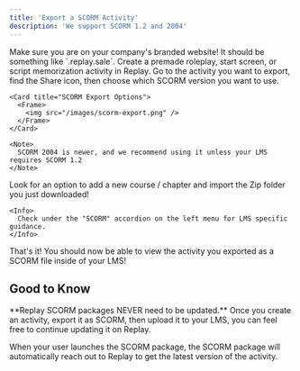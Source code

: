 ```yaml
---
title: 'Export a SCORM Activity'
description: 'We support SCORM 1.2 and 2004'
---
```


<Note>
  Make sure you are on your company's branded website! It should be something like `<yourcompany>.replay.sale`.
</Note>

<Steps>
  <Step title="Create the Activity in Replay">
    Create a premade roleplay, start screen, or script memorization activity in Replay.
  </Step>

  <Step title="Export the SCORM Zip Folder">
    Go to the activity you want to export, find the Share icon, then choose which SCORM version you want to use.

    <Card title="SCORM Export Options">
      <Frame>
        <img src="/images/scorm-export.png" />
      </Frame>
    </Card>

    <Note>
      SCORM 2004 is newer, and we recommend using it unless your LMS requires SCORM 1.2
    </Note>

  </Step>

  <Step title="Open your LMS">
    Look for an option to add a new course / chapter and import the Zip folder you just downloaded!

    <Info>
      Check under the "SCORM" accordion on the left menu for LMS specific guidance.
    </Info>

  </Step>

  <Step title="View Your Course">
    That's it! You should now be able to view the activity you exported as a SCORM file inside of your LMS!
  </Step>
</Steps>

## Good to Know

<Note>
  **Replay SCORM packages NEVER need to be updated.** Once you create an activity, export it as SCORM, then upload it to your LMS, you can feel free to continue updating it on Replay.

When your user launches the SCORM package, the SCORM package will automatically reach out to Replay to get the latest version of the activity.

</Note>
